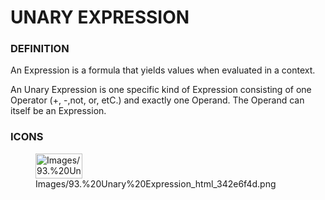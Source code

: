             
= UNARY EXPRESSION =
 
=== DEFINITION ===
 
An Expression is a formula that yields values when evaluated in a context.

 
An Unary Expression is one specific kind of Expression consisting of one Operator (+, -,not, or, etC.) and exactly one Operand. The Operand can itself be an Expression.

 
=== ICONS ===
 
[[Image:Images/93.%20Unary%20Expression_html_342e6f4d.png|75x40px]]

 
<br>

   